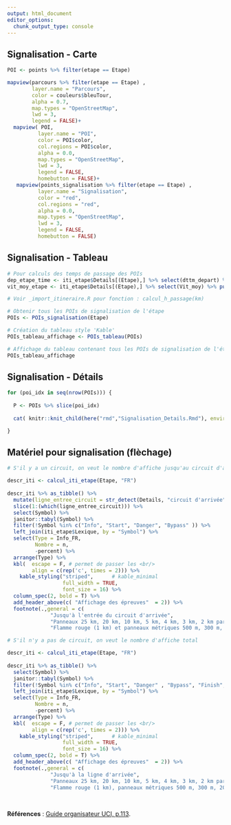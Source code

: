```yaml
---
output: html_document
editor_options: 
  chunk_output_type: console
---
```


## Signalisation - Carte

```r

POI <- points %>% filter(etape == Etape)

mapview(parcours %>% filter(etape == Etape) ,
        layer.name = "Parcours",
        color = couleurs$bleuTour,
        alpha = 0.7,
        map.types = "OpenStreetMap",
        lwd = 3,
        legend = FALSE)+
  mapview( POI,
          layer.name = "POI",
          color = POI$color,
          col.regions = POI$color,
          alpha = 0.0,
          map.types = "OpenStreetMap",
          lwd = 3,
          legend = FALSE,
          homebutton = FALSE)+
   mapview(points_signalisation %>% filter(etape == Etape) ,
          layer.name = "Signalisation",
          color = "red",
          col.regions = "red",
          alpha = 0.0,
          map.types = "OpenStreetMap",
          lwd = 3,
          legend = FALSE,
          homebutton = FALSE)

```


## Signalisation - Tableau

```r

# Pour calculs des temps de passage des POIs
dep_etape_time <- iti_etape$Details[(Etape),] %>% select(dttm_depart) %>% pull()
vit_moy_etape <- iti_etape$Details[(Etape),] %>% select(Vit_moy) %>% pull()

# Voir _import_itineraire.R pour fonction : calcul_h_passage(km)

# Obtenir tous les POIs de signalisation de l'étape
POIs <- POIs_signalisation(Etape)

# Création du tableau style 'Kable'
POIs_tableau_affichage <- POIs_tableau(POIs)

# Affichage du tableau contenant tous les POIs de signalisation de l'étape
POIs_tableau_affichage

```


## Signalisation - Détails

```r


for (poi_idx in seq(nrow(POIs))) {
  
  P <- POIs %>% slice(poi_idx)
  
  cat( knitr::knit_child(here("rmd","Signalisation_Details.Rmd"), envir = environment(), quiet = TRUE))

}

```


## Matériel pour signalisation (flèchage)

```r

# S'il y a un circuit, on veut le nombre d'affiche jusqu'au circuit d'arrivée

descr_iti <- calcul_iti_etape(Etape, "FR")
  
descr_iti %>% as_tibble() %>% 
  mutate(ligne_entree_circuit = str_detect(Details, "circuit d'arrivée" )) %>% 
  slice(1:(which(ligne_entree_circuit))) %>%
  select(Symbol) %>% 
  janitor::tabyl(Symbol) %>% 
  filter(!Symbol %in% c("Info", "Start", "Danger", "Bypass" )) %>% 
  left_join(iti_etape$Lexique, by = "Symbol") %>% 
  select(Type = Info_FR,
         Nombre = n,
         -percent) %>% 
  arrange(Type) %>% 
  kbl(  escape = F, # permet de passer les <br/>
        align = c(rep('c', times = 2))) %>% 
    kable_styling("striped",      # kable_minimal
                  full_width = TRUE, 
                  font_size = 16) %>% 
  column_spec(2, bold = T) %>% 
  add_header_above(c( "Affichage des épreuves"  = 2)) %>% 
  footnote(.,general = c(
              "Jusqu'à l'entrée du circuit d'arrivée",
              "Panneaux 25 km, 20 km, 10 km, 5 km, 4 km, 3 km, 2 km par équipe route (Maurice)",
              "Flamme rouge (1 km) et panneaux métriques 500 m, 300 m, 200 m, 150 m, 100 m, 50 m à installer par l'équipe en ville"))
```


```r

# S'il n'y a pas de circuit, on veut le nombre d'affiche total

descr_iti <- calcul_iti_etape(Etape, "FR")
  
descr_iti %>% as_tibble() %>% 
  select(Symbol) %>% 
  janitor::tabyl(Symbol) %>% 
  filter(!Symbol %in% c("Info", "Start", "Danger" , "Bypass", "Finish", "Bell")) %>% 
  left_join(iti_etape$Lexique, by = "Symbol") %>% 
  select(Type = Info_FR,
         Nombre = n,
         -percent) %>% 
  arrange(Type) %>% 
  kbl(  escape = F, # permet de passer les <br/>
        align = c(rep('c', times = 2))) %>% 
    kable_styling("striped",      # kable_minimal
                  full_width = TRUE, 
                  font_size = 16) %>% 
  column_spec(2, bold = T) %>% 
  add_header_above(c( "Affichage des épreuves"  = 2)) %>% 
  footnote(.,general = c(
              "Jusqu'à la ligne d'arrivée",
              "Panneaux 25 km, 20 km, 10 km, 5 km, 4 km, 3 km, 2 km par équipe route (Maurice)",
              "Flamme rouge (1 km), panneaux métriques 500 m, 300 m, 200 m, 150 m, 100 m, 50 m, affiche déviation de caravane et zone ravito fixe à installer par l'équipe en ville"))
```

<br/>

**Références** : <a href="https://downloads.ctfassets.net/761l7gh5x5an/7qhUGLmnseEMGg95GQnF1V/4228000a541888393810a793e2e16a50/uci-guide-orga-epreuve-road-2021-fra.pdf#page=115" target="_blank">Guide organisateur UCI, p.113</a>.
